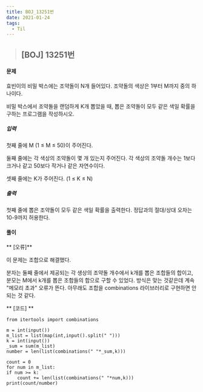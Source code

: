 ```yaml
---
title: BOJ_13251번
date: 2021-01-24
tags:
  - Til
---
```



> ## [BOJ] 13251번 

#### 문제
효빈이의 비밀 박스에는 조약돌이 N개 들어있다. 조약돌의 색상은 1부터 M까지 중의 하나이다.

비밀 박스에서 조약돌을 랜덤하게 K개 뽑았을 때, 뽑은 조약돌이 모두 같은 색일 확률을 구하는 프로그램을 작성하시오. 
##### 입력
첫째 줄에 M (1 ≤ M ≤ 50)이 주어진다.

둘째 줄에는 각 색상의 조약돌이 몇 개 있는지 주어진다. 각 색상의 조약돌 개수는 1보다 크거나 같고 50보다 작거나 같은 자연수이다.

셋째 줄에는 K가 주어진다. (1 ≤ K ≤ N)
##### 출력
첫째 줄에 뽑은 조약돌이 모두 같은 색일 확률을 출력한다. 정답과의 절대/상대 오차는 10-9까지 허용한다.



#### **풀이**
** [오류]**

이 문제는 조합으로 해결했다.

분자는 둘째 줄에서 제공되는 각 생상의 조약돌 개수에서 k개를 뽑은 조합들의 합이고, 분모는 M에서 k개를 뽑은 조합들의 합으로 구할 수 있었다.
방식은 맞는 것같은데 계속 "메모리 초과" 오류가 뜬다. 아무래도 조합을 combinations 라이브러리로 구현하면 안되는 것 같다.

** [코드] **

    from itertools import combinations

    m = int(input())
    m_list = list(map(int,input().split(" ")))
    k = int(input())
    _sum = sum(m_list)
    number = len(list(combinations(" "*_sum,k)))

    count = 0
    for num in m_list:
    if num >= k:
        count += len(list(combinations(" "*num,k)))
    print(count/number)